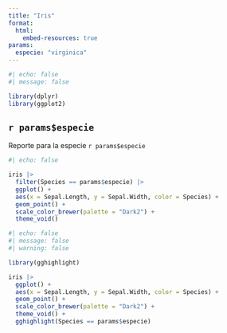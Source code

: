 ```yaml
---
title: "Iris"
format: 
  html:
    embed-resources: true
params:
  especie: "virginica"
---
```


```r
#| echo: false
#| message: false

library(dplyr)
library(ggplot2)
```

## `r params$especie`

Reporte para la especie `r params$especie`
```r
#| echo: false

iris |> 
  filter(Species == params$especie) |>
  ggplot() +
  aes(x = Sepal.Length, y = Sepal.Width, color = Species) +
  geom_point() +
  scale_color_brewer(palette = "Dark2") +
  theme_void()
```



```r
#| echo: false
#| message: false
#| warning: false

library(gghighlight)

iris |> 
  ggplot() +
  aes(x = Sepal.Length, y = Sepal.Width, color = Species) +
  geom_point() +
  scale_color_brewer(palette = "Dark2") +
  theme_void() +
  gghighlight(Species == params$especie)
```
